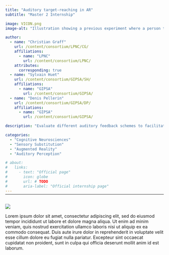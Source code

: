 ```yaml
---
title: "Auditory target-reaching in AR"
subtitle: "Master 2 Internship"

image: VICON.png
image-alt: "Illustration showing a previous experiment where a person tries to find an invisible target within a room, guided by sounds, her position being tracked by a motion capture system"

author:
  - name: "Christian Graff"
    url: /content/consortium/LPNC/CG/
    affiliations:
      - name: "LPNC"
        url: /content/consortium/LPNC/
    attributes:
      corresponding: true
  - name: "Sylvain Huet"
    url: /content/consortium/GIPSA/SH/
    affiliations:
      - name: "GIPSA"
        url: /content/consortium/GIPSA/
  - name: "Denis Pellerin"
    url: /content/consortium/GIPSA/DP/
    affiliations:
      - name: "GIPSA"
        url: /content/consortium/GIPSA/

description: "Evaluate different auditory feedback schemes to facilitate blind target-reaching tasks in an Augmented Reality environment using the VICON motion capture system."

categories:
  - "Cognitive Neurosciences"
  - "Sensory Substitution"
  - "Augmented Reality"
  - "Auditory Perception"

# about:
#   links:
#     - text: "Official page"
#       icon: globe
#       url: # TODO
#       aria-label: "Official internship page"
---
```


<hr style="margin-bottom: 30px; margin-top: -12px">

![](VICON.png)

Lorem ipsum dolor sit amet, consectetur adipiscing elit, sed do eiusmod tempor incididunt ut labore et dolore magna aliqua. Ut enim ad minim veniam, quis nostrud exercitation ullamco laboris nisi ut aliquip ex ea commodo consequat. Duis aute irure dolor in reprehenderit in voluptate velit esse cillum dolore eu fugiat nulla pariatur. Excepteur sint occaecat cupidatat non proident, sunt in culpa qui officia deserunt mollit anim id est laborum.